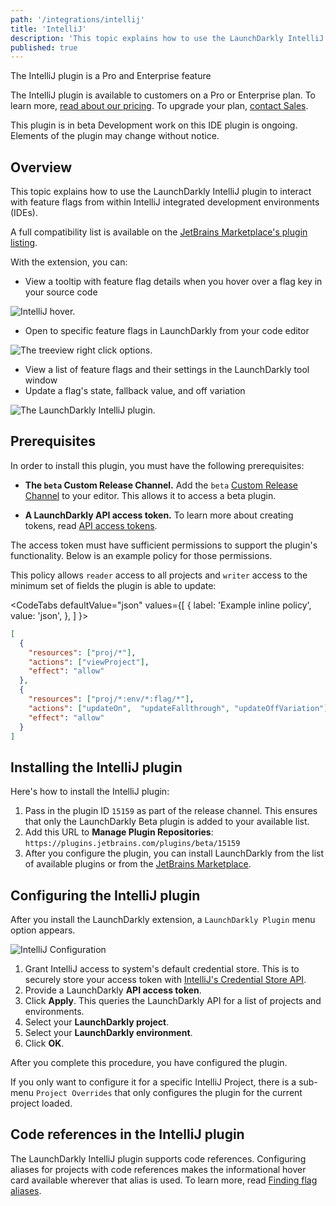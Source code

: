 ```yaml
---
path: '/integrations/intellij'
title: 'IntelliJ'
description: 'This topic explains how to use the LaunchDarkly IntelliJ plugin to interact with feature flags from within IntelliJ IDEs.'
published: true
---
```


<Callout intent="primary">
  <CalloutTitle>The IntelliJ plugin is a Pro and Enterprise feature</CalloutTitle>
  <CalloutDescription>

The IntelliJ plugin is available to customers on a Pro or Enterprise plan. To learn more, [read about our pricing](https://launchdarkly.com/pricing/). To upgrade your plan, [contact Sales](https://launchdarkly.com/contact-sales/).

  </CalloutDescription>
</Callout>

<Callout intent="info">
  <CalloutTitle>This plugin is in beta</CalloutTitle> <CalloutDescription>
    Development work on this IDE plugin is ongoing. Elements of the plugin may change without notice.
  </CalloutDescription>
</Callout>

## Overview

This topic explains how to use the LaunchDarkly IntelliJ plugin to interact with feature flags from within IntelliJ integrated development environments (IDEs).

A full compatibility list is available on the [JetBrains Marketplace's plugin listing](https://plugins.jetbrains.com/plugin/15159-launchdarkly).

With the extension, you can:

- View a tooltip with feature flag details when you hover over a flag key in your source code

![IntelliJ hover.](intellij-hover.png)

- Open to specific feature flags in LaunchDarkly from your code editor

![The treeview right click options.](intellij-treeview-right-click.png)

- View a list of feature flags and their settings in the LaunchDarkly tool window
- Update a flag's state, fallback value, and off variation

![The LaunchDarkly IntelliJ plugin.](intellij-treeview.png)

## Prerequisites

In order to install this plugin, you must have the following prerequisites:

* **The `beta` Custom Release Channel.** Add the `beta` [Custom Release Channel](https://plugins.jetbrains.com/docs/marketplace/custom-release-channels.html) to your editor. This allows it to access a beta plugin.

* **A LaunchDarkly API access token.** To learn more about creating tokens, read [API access tokens](/home/account-security/api-access-tokens).

 The access token must have sufficient permissions to support the plugin's functionality. Below is an example policy for those permissions.

 This policy allows `reader` access to all projects and `writer` access to the minimum set of fields the plugin is able to update:

 <CodeTabs
  defaultValue="json"
  values={[
    { label: 'Example inline policy', value: 'json', },
  ]
 }>

 <CodeTabItem value="json">

 ```json
 [
   {
     "resources": ["proj/*"],
     "actions": ["viewProject"],
     "effect": "allow"
   },
   {
     "resources": ["proj/*:env/*:flag/*"],
     "actions": ["updateOn",  "updateFallthrough", "updateOffVariation"],
     "effect": "allow"
   }
 ]
 ```

 </CodeTabItem>
 </CodeTabs>

## Installing the IntelliJ plugin

Here's how to install the IntelliJ plugin:

1. Pass in the plugin ID `15159` as part of the release channel. This ensures that only the LaunchDarkly Beta plugin is added to your available list.
2. Add this URL to **Manage Plugin Repositories**: `https://plugins.jetbrains.com/plugins/beta/15159`
3. After you configure the plugin, you can install LaunchDarkly from the list of available plugins or from the [JetBrains Marketplace](https://plugins.jetbrains.com/plugin/15159-launchdarkly).

## Configuring the IntelliJ plugin

After you install the LaunchDarkly extension, a `LaunchDarkly Plugin` menu option appears.

![IntelliJ Configuration](intellij-configuration.png)

1. Grant IntelliJ access to system's default credential store. This is to securely store your access token with [IntelliJ's Credential Store API](https://plugins.jetbrains.com/docs/intellij/persisting-sensitive-data.html).
2. Provide a LaunchDarkly **API access token**.
3. Click **Apply**. This queries the LaunchDarkly API for a list of projects and environments.
4. Select your **LaunchDarkly project**.
5. Select your **LaunchDarkly environment**.
6. Click **OK**.

After you complete this procedure, you have configured the plugin.

If you only want to configure it for a specific IntelliJ Project, there is a sub-menu `Project Overrides` that only configures the plugin for the current project loaded.

## Code references in the IntelliJ plugin

The LaunchDarkly IntelliJ plugin supports code references. Configuring aliases for projects with code references makes the informational hover card available wherever that alias is used. To learn more, read [Finding flag aliases](/home/code/code-references#finding-flag-aliases).
